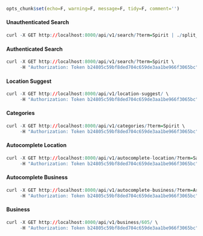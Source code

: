 
```r
opts_chunk$set(echo=F, warning=F, message=F, tidy=F, comment='')
```

#### Unauthenticated Search
```r
curl -X GET http://localhost:8000/api/v1/search/?term=Spirit | ./split_curl.py
```

#### Authenticated Search

```r
curl -X GET http://localhost:8000/api/v1/search/?term=Spirit \
     -H "Authorization: Token b24805c59bf8ded704c659de3aa1be966f3065bc" | ./split_curl.py
```

#### Location Suggest

```r
curl -X GET http://localhost:8000/api/v1/location-suggest/ \
     -H "Authorization: Token b24805c59bf8ded704c659de3aa1be966f3065bc" | ./split_curl.py
```

#### Categories

```r
curl -X GET http://localhost:8000/api/v1/categories/?term=Spirit \
     -H "Authorization: Token b24805c59bf8ded704c659de3aa1be966f3065bc" | ./split_curl.py
```

#### Autocomplete Location

```r
curl -X GET http://localhost:8000/api/v1/autocomplete-location/?term=San \
     -H "Authorization: Token b24805c59bf8ded704c659de3aa1be966f3065bc" | ./split_curl.py
```

#### Autocomplete Business

```r
curl -X GET http://localhost:8000/api/v1/autocomplete-business/?term=Ares \
     -H "Authorization: Token b24805c59bf8ded704c659de3aa1be966f3065bc" | ./split_curl.py
```

#### Business

```r
curl -X GET http://localhost:8000/api/v1/business/605/ \
     -H "Authorization: Token b24805c59bf8ded704c659de3aa1be966f3065bc" | ./split_curl.py
```

